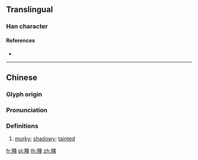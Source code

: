 {{character info/new}}
==Translingual==

===Han character===
{{Han char|rn=205|rad=黽|as=10|sn=23|four=77817|canj=BCRXU}}

====References====
* {{Han ref|kx=1524.230|dkj=48300|dj=2060.050|hdz=74770.230|uh=9F06|ud=40710|bh=F878|bd=63608}}

----

==Chinese==
{{zh-forms}}

===Glyph origin===
{{Han etym}}

===Pronunciation===
{{zh-pron
|m=máng
|c=man4
|h=pfs=
|md=
|mn=
|w=
|mc=y
|oc=y
|cat=a
}}

===Definitions===
{{zh-hanzi}}

# [[murky]]; [[shadowy]]; [[tainted]]

[[fr:鼆]]
[[pl:鼆]]
[[th:鼆]]
[[zh:鼆]]
